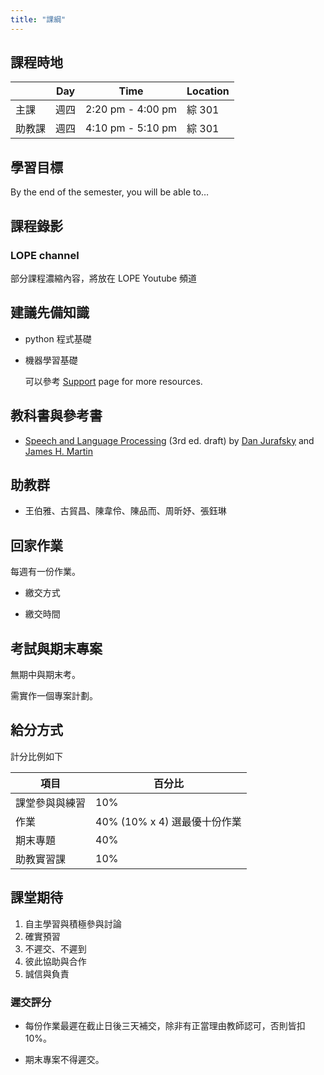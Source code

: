 ```yaml
---
title: "課綱"
---
```


## 課程時地

|        | Day  | Time              | Location |
|--------|------|-------------------|----------|
| 主課   | 週四 | 2:20 pm - 4:00 pm | 綜 301   |
| 助教課 | 週四 | 4:10 pm - 5:10 pm | 綜 301   |

## 學習目標

By the end of the semester, you will be able to...

## 課程錄影

### LOPE channel

部分課程濃縮內容，將放在 LOPE Youtube 頻道

<!-- ```{=html}
<iframe width="560" height="315" src="https://www.youtube.com/embed/_KN97j30ST4" frameborder="0" allow="accelerometer; autoplay; encrypted-media; gyroscope; picture-in-picture" allowfullscreen>
</iframe>
``` -->
## 建議先備知識

-   python 程式基礎

-   機器學習基礎

    可以參考 [Support](/course-support.html) page for more resources.

## 教科書與參考書

-   [Speech and Language Processing](https://web.stanford.edu/~jurafsky/slp3/) (3rd ed. draft) by [Dan Jurafsky](http://web.stanford.edu/people/jurafsky/) and [James H. Martin](http://www.cs.colorado.edu/~martin/)

## 助教群

-   王伯雅、古貿昌、陳韋伶、陳品而、周昕妤、張鈺琳

## 回家作業

每週有一份作業。

-   繳交方式

-   繳交時間

## 考試與期末專案

無期中與期末考。

需實作一個專案計劃。

## 給分方式

計分比例如下

| 項目           | 百分比                       |
|----------------|------------------------------|
| 課堂參與與練習 | 10%                          |
| 作業           | 40% (10% x 4) 選最優十份作業 |
| 期末專題       | 40%                          |
| 助教實習課     | 10%                          |

## 課堂期待

1.  自主學習與積極參與討論
2.  確實預習
3.  不遲交、不遲到
4.  彼此協助與合作
5.  誠信與負責

### 遲交評分

-   每份作業最遲在截止日後三天補交，除非有正當理由教師認可，否則皆扣 10%。

-   期末專案不得遲交。
